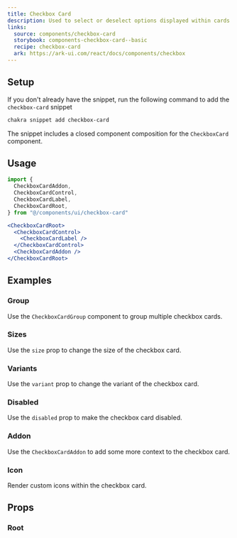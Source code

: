 ```yaml
---
title: Checkbox Card
description: Used to select or deselect options displayed within cards.
links:
  source: components/checkbox-card
  storybook: components-checkbox-card--basic
  recipe: checkbox-card
  ark: https://ark-ui.com/react/docs/components/checkbox
---
```


<ExampleTabs name="checkbox-card-basic" />

## Setup

If you don't already have the snippet, run the following command to add the
`checkbox-card` snippet

```sh
chakra snippet add checkbox-card
```

The snippet includes a closed component composition for the `CheckboxCard`
component.

## Usage

```jsx
import {
  CheckboxCardAddon,
  CheckboxCardControl,
  CheckboxCardLabel,
  CheckboxCardRoot,
} from "@/components/ui/checkbox-card"
```

```jsx
<CheckboxCardRoot>
  <CheckboxCardControl>
    <CheckboxCardLabel />
  </CheckboxCardControl>
  <CheckboxCardAddon />
</CheckboxCardRoot>
```

## Examples

### Group

Use the `CheckboxCardGroup` component to group multiple checkbox cards.

<ExampleTabs name="checkbox-card-with-group" />

### Sizes

Use the `size` prop to change the size of the checkbox card.

<ExampleTabs name="checkbox-card-with-sizes" />

### Variants

Use the `variant` prop to change the variant of the checkbox card.

<ExampleTabs name="checkbox-card-with-variants" />

### Disabled

Use the `disabled` prop to make the checkbox card disabled.

<ExampleTabs name="checkbox-card-disabled" />

### Addon

Use the `CheckboxCardAddon` to add some more context to the checkbox card.

<ExampleTabs name="checkbox-card-with-addon" />

### Icon

Render custom icons within the checkbox card.

<ExampleTabs name="checkbox-card-with-icon" />

## Props

### Root

<PropTable component="CheckboxCard" part="Root" />
